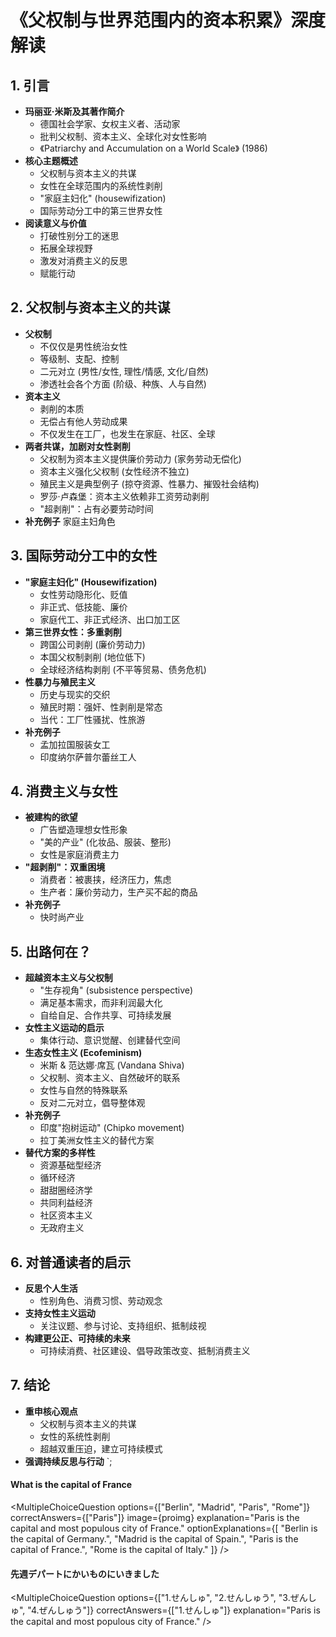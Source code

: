 

# 《父权制与世界范围内的资本积累》深度解读

## 1. 引言
*   **玛丽亚·米斯及其著作简介**
    *   德国社会学家、女权主义者、活动家
    *   批判父权制、资本主义、全球化对女性影响
    *   《Patriarchy and Accumulation on a World Scale》 (1986)
*   **核心主题概述**
    *   父权制与资本主义的共谋
    *   女性在全球范围内的系统性剥削
    *   "家庭主妇化" (housewifization)
    *   国际劳动分工中的第三世界女性
*   **阅读意义与价值**
    *   打破性别分工的迷思
    *   拓展全球视野
    *   激发对消费主义的反思
    *   赋能行动

## 2. 父权制与资本主义的共谋
*   **父权制**
    *   不仅仅是男性统治女性
    *   等级制、支配、控制
    *   二元对立 (男性/女性, 理性/情感, 文化/自然)
    *   渗透社会各个方面 (阶级、种族、人与自然)
*   **资本主义**
    *   剥削的本质
    *   无偿占有他人劳动成果
    *   不仅发生在工厂，也发生在家庭、社区、全球
*   **两者共谋，加剧对女性剥削**
    *   父权制为资本主义提供廉价劳动力 (家务劳动无偿化)
    *   资本主义强化父权制 (女性经济不独立)
    *   殖民主义是典型例子 (掠夺资源、性暴力、摧毁社会结构)
    *   罗莎·卢森堡：资本主义依赖非工资劳动剥削
    *   "超剥削"：占有必要劳动时间
*   **补充例子**
     家庭主妇角色

## 3. 国际劳动分工中的女性
*   **"家庭主妇化" (Housewifization)**
    *   女性劳动隐形化、贬值
    *   非正式、低技能、廉价
    *   家庭代工、非正式经济、出口加工区
*   **第三世界女性：多重剥削**
    *   跨国公司剥削 (廉价劳动力)
    *   本国父权制剥削 (地位低下)
    *   全球经济结构剥削 (不平等贸易、债务危机)
*   **性暴力与殖民主义**
    *   历史与现实的交织
    *   殖民时期：强奸、性剥削是常态
    *   当代：工厂性骚扰、性旅游
*  **补充例子**
    *   孟加拉国服装女工
    *   印度纳尔萨普尔蕾丝工人

## 4. 消费主义与女性
*   **被建构的欲望**
    *   广告塑造理想女性形象
    *   "美的产业" (化妆品、服装、整形)
    *   女性是家庭消费主力
*   **"超剥削"：双重困境**
    *   消费者：被裹挟，经济压力，焦虑
    *   生产者：廉价劳动力，生产买不起的商品
*   **补充例子**
    *  快时尚产业

## 5. 出路何在？
*   **超越资本主义与父权制**
    *   "生存视角" (subsistence perspective)
    *   满足基本需求，而非利润最大化
    *   自给自足、合作共享、可持续发展
*   **女性主义运动的启示**
    *   集体行动、意识觉醒、创建替代空间
*   **生态女性主义 (Ecofeminism)**
    *   米斯 & 范达娜·席瓦 (Vandana Shiva)
    *   父权制、资本主义、自然破坏的联系
    *   女性与自然的特殊联系
    *   反对二元对立，倡导整体观
*  **补充例子**
     * 印度"抱树运动" (Chipko movement)
     *   拉丁美洲女性主义的替代方案
*   **替代方案的多样性**
    *   资源基础型经济
    *   循环经济
    *   甜甜圈经济学
    *   共同利益经济
    *   社区资本主义
    *   无政府主义

## 6. 对普通读者的启示
*   **反思个人生活**
    *   性别角色、消费习惯、劳动观念
*   **支持女性主义运动**
    *   关注议题、参与讨论、支持组织、抵制歧视
*   **构建更公正、可持续的未来**
    *   可持续消费、社区建设、倡导政策改变、抵制消费主义

## 7. 结论
*   **重申核心观点**
    *   父权制与资本主义的共谋
    *   女性的系统性剥削
    *   超越双重压迫，建立可持续模式
*   **强调持续反思与行动**
`;

<MarkmapComponent content={mindmap} />

#### What is the capital of France

<MultipleChoiceQuestion
options={["Berlin", "Madrid", "Paris", "Rome"]}
correctAnswers={["Paris"]}
image={proimg}
explanation="Paris is the capital and most populous city of France."
optionExplanations={[
"Berlin is the capital of Germany.",
"Madrid is the capital of Spain.",
"Paris is the capital of France.",
"Rome is the capital of Italy."
]}
/>

#### 先週デパートにかいものにいきました

<MultipleChoiceQuestion
options={["1.せんしゅ", "2.せんしゅう", "3.ぜんしゅ", "4.ぜんしゅう"]}
correctAnswers={["1.せんしゅ"]}
explanation="Paris is the capital and most populous city of France."
/>


<ArrayOpt/>


<LinkedOpt/>
